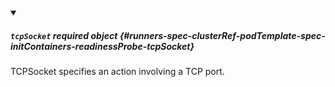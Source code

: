 


<details className="config-field" data-expandable="true" open>
<summary>

##### `tcpSocket` <span className="config-field-required" data-required="false">required</span> <span className="config-field-type">object</span> <span className="config-field-default"></span> <span className="config-field-enum"></span> {#runners-spec-clusterRef-podTemplate-spec-initContainers-readinessProbe-tcpSocket}

TCPSocket specifies an action involving a TCP port.

</summary>

<PartialTcpSocketreference />


</details>
